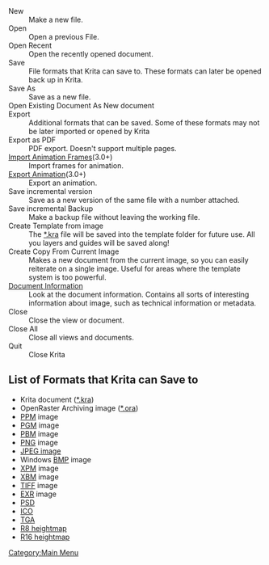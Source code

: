 

;New
:Make a new file.
;Open
:Open a previous File.
;Open Recent
:Open the recently opened document.
;Save
:File formats that Krita can save to. These formats can later be opened back up in Krita.
;Save As
:Save as a new file.
;Open Existing Document As New document
;Export
:Additional formats that can be saved. Some of these formats may not be later imported or opened by Krita
;Export as PDF
:PDF export. Doesn't support multiple pages.
;[[Import Animation Frames]](3.0+)
:Import frames for animation.
;[[Export Animation]](3.0+)
:Export an animation.
;Save incremental version
:Save as a new version of the same file with a number attached.
;Save incremental Backup
:Make a backup file without leaving the working file.
;Create Template from image
:The [[*.kra]] file will be saved into the template folder for future use. All you layers and guides will be saved along!
;Create Copy From Current Image
:Makes a new document from the current image, so you can easily reiterate on a single image. Useful for areas where the template system is too powerful.
;[[Metadata|Document Information]]
:Look at the document information. Contains all sorts of interesting information about image, such as technical information or metadata.
;Close
:Close the view or document.
;Close All
:Close all views and documents.
;Quit
:Close Krita

==List of Formats that Krita can Save to==
*Krita document ([[*.kra]])
*OpenRaster Archiving image ([[*.ora]])
*[[*.ppm|PPM]] image
*[[*.pgm|PGM]] image
*[[*.pbm|PBM]] image
*[[*.png|PNG]] image
*[[*.jpg|JPEG image]]
*Windows [[*.bmp|BMP]] image
*[[*.xpm|XPM]] image
*[[*.xbm|XBM]] image
*[[*.tiff|TIFF]] image
*[[*.exr|EXR]] image
*[[*.psd|PSD]]
*[[*.ico|ICO]]
*[[*.tga|TGA]]
*[[*.r8|R8 heightmap]]
*[[*.r16|R16 heightmap]]

[[Category:Main Menu]]
